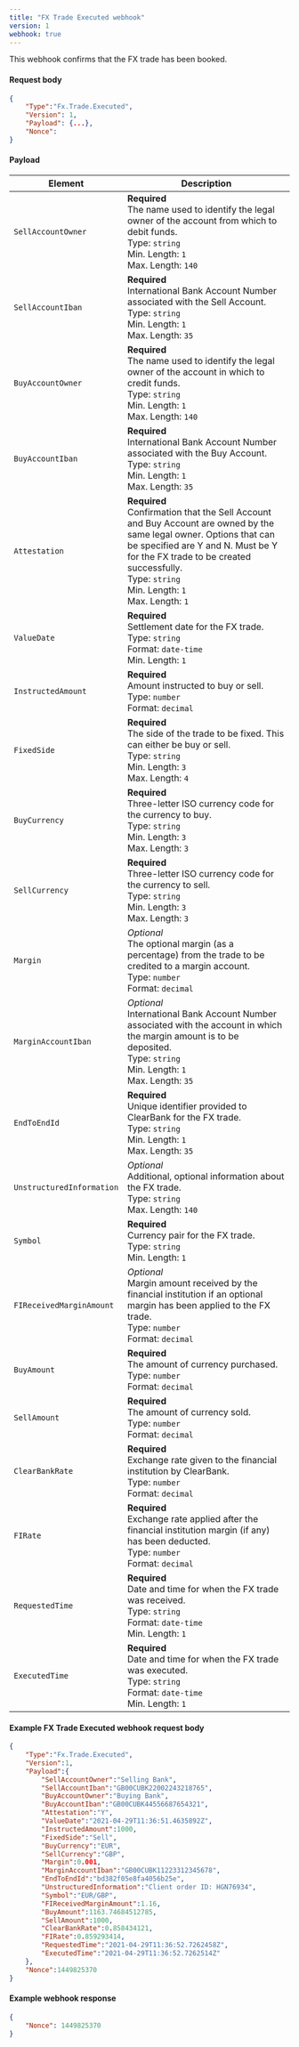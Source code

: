 ---
title: "FX Trade Executed webhook"
version: 1
webhook: true
---

This webhook confirms that the FX trade has been booked.

#### Request body

```json
{
    "Type":"Fx.Trade.Executed",
    "Version": 1,
    "Payload": {...},
    "Nonce":
}
```

#### Payload
| Element                 | Description                                                                                                                                                                                                               |
|-------------------------|---------------------------------------------------------------------------------------------------------------------------------------------------------------------------------------------------------------------------|
| `SellAccountOwner`      | **Required**<br /> The name used to identify the legal owner of the account from which to debit funds.<br /> Type: `string`<br /> Min. Length: `1`<br /> Max. Length: `140`<br />                                         |
| `SellAccountIban`       | **Required**<br /> International Bank Account Number associated with the Sell Account.<br /> Type: `string`<br /> Min. Length: `1`<br /> Max. Length: `35`<br />                                                           |
| `BuyAccountOwner`       | **Required**<br /> The name used to identify the legal owner of the account in which to credit funds.<br /> Type: `string`<br /> Min. Length: `1`<br /> Max. Length: `140`<br />                                          |
| `BuyAccountIban`        | **Required**<br /> International Bank Account Number associated with the Buy Account.<br /> Type: `string`<br /> Min. Length: `1`<br /> Max. Length: `35`<br />                                                            |
| `Attestation`           | **Required**<br /> Confirmation that the Sell Account and Buy Account are owned by the same legal owner. Options that can be specified are Y and N. Must be Y for the FX trade to be created successfully.<br /> Type: `string`<br /> Min. Length: `1`<br /> Max. Length: `1`<br />                       |
| `ValueDate`             | **Required**<br /> Settlement date for the FX trade.<br /> Type: `string`<br /> Format: `date-time`<br /> Min. Length: `1`<br />                                                                                          |
| `InstructedAmount`      | **Required**<br /> Amount instructed to buy or sell.<br /> Type: `number`<br /> Format: `decimal`<br />                                                                                                                   |
| `FixedSide`             | **Required**<br /> The side of the trade to be fixed. This can either be buy or sell.<br /> Type: `string`<br /> Min. Length: `3`<br /> Max. Length: `4`<br />                                                            |
| `BuyCurrency`           | **Required**<br /> Three-letter ISO currency code for the currency to buy.<br /> Type: `string`<br /> Min. Length: `3`<br /> Max. Length: `3`<br />                                                                       |
| `SellCurrency`          | **Required**<br /> Three-letter ISO currency code for the currency to sell.<br /> Type: `string`<br /> Min. Length: `3`<br /> Max. Length: `3`<br />                                                                      |
| `Margin`                | *Optional*<br /> The optional margin (as a percentage) from the trade to be credited to a margin account.<br /> Type: `number`<br /> Format: `decimal`<br />                                                              |
| `MarginAccountIban`     | *Optional*<br /> International Bank Account Number associated with the account in which the margin amount is to be deposited.<br /> Type: `string`<br /> Min. Length: `1`<br /> Max. Length: `35`<br />                   |
| `EndToEndId`            | **Required**<br /> Unique identifier provided to ClearBank for the FX trade.<br /> Type: `string`<br /> Min. Length: `1`<br /> Max. Length: `35`<br />                                                                    |
| `UnstructuredInformation` | *Optional*<br /> Additional, optional information about the FX trade.<br /> Type: `string`<br /> Max. Length: `140`<br />                                                                                               |
| `Symbol`                | **Required**<br /> Currency pair for the FX trade.<br /> Type: `string`<br /> Min. Length: `1`<br />                                                                                                                      |
| `FIReceivedMarginAmount` | *Optional*<br /> Margin amount received by the financial institution if an optional margin has been applied to the FX trade.<br /> Type: `number`<br /> Format: `decimal`<br />                                          |
| `BuyAmount`             | **Required**<br /> The amount of currency purchased.<br /> Type: `number`<br /> Format: `decimal`<br />                                                                                                                   |
| `SellAmount`            | **Required**<br /> The amount of currency sold.<br /> Type: `number`<br /> Format: `decimal`<br />                                                                                                                        |
| `ClearBankRate`         | **Required**<br /> Exchange rate given to the financial institution by ClearBank.<br /> Type: `number`<br /> Format: `decimal`<br />                                                                                      |
| `FIRate`                | **Required**<br /> Exchange rate applied after the financial institution margin (if any) has been deducted.<br /> Type: `number`<br /> Format: `decimal`<br />                                                            |
| `RequestedTime`         | **Required**<br /> Date and time for when the FX trade was received.<br /> Type: `string`<br /> Format: `date-time`<br /> Min. Length: `1`<br />                                                                          |
| `ExecutedTime`          | **Required**<br /> Date and time for when the FX trade was executed.<br /> Type: `string`<br /> Format: `date-time`<br /> Min. Length: `1`<br />                                                                          |

#### Example FX Trade Executed webhook request body

```json
{
    "Type":"Fx.Trade.Executed",
    "Version":1,
    "Payload":{
        "SellAccountOwner":"Selling Bank",
        "SellAccountIban":"GB00CUBK22002243218765",
        "BuyAccountOwner":"Buying Bank",
        "BuyAccountIban":"GB00CUBK44556687654321",
        "Attestation":"Y",
        "ValueDate":"2021-04-29T11:36:51.4635892Z",
        "InstructedAmount":1000,
        "FixedSide":"Sell",
        "BuyCurrency":"EUR",
        "SellCurrency":"GBP",
        "Margin":0.001,
        "MarginAccountIban":"GB00CUBK11223312345678",
        "EndToEndId":"bd382f05e8fa4056b25e",
        "UnstructuredInformation":"Client order ID: HGN76934",
        "Symbol":"EUR/GBP",
        "FIReceivedMarginAmount":1.16,
        "BuyAmount":1163.74684512785,
        "SellAmount":1000,
        "ClearBankRate":0.858434121,
        "FIRate":0.859293414,
        "RequestedTime":"2021-04-29T11:36:52.7262458Z",
        "ExecutedTime":"2021-04-29T11:36:52.7262514Z"
    },
    "Nonce":1449825370
}
```

#### Example webhook response

```json
{
    "Nonce": 1449825370
}
```

